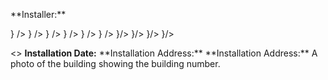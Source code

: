 <p>**Installer:**</p>
<p className="margin-left">
<ShowOrHide visible={props?.project}>
  <LabelValue path="installer.name" parent={props.project} suffix={<br/>} />
  <LabelValue path="installer.company_name" parent={props.project} suffix={<br/>} />
  <LabelValue path="installer.mailing_address" parent={props.project} suffix={<br/>} />
  <LabelValue path="installer.phone" parent={props.project} suffix={<br/>} />
  <LabelValue path="installer.email" parent={props.project} suffix={<br/>} />
</ShowOrHide>
<ShowOrHide visible={props?.project == null}>
  <LabelValue path="installer.name" suffix={<br/>} />
  <LabelValue path="installer.company_name" suffix={<br/>}/>
  <LabelValue path="installer.mailing_address" suffix={<br/>}/>
  <LabelValue path="installer.phone" suffix={<br/>}/>
  <LabelValue path="installer.email" suffix={<br/>}/>
</ShowOrHide>
</p>
<ShowOrHide visible={props.data.install_date}>
  <>
    <strong>Installation Date:</strong> <DateStr date={props.data.install_date} />
  </>
</ShowOrHide>

<ShowOrHide visible={props?.project}>
   **Installation Address:** <LabelValue path="location.street_address" parent={props.project} suffix=", "/> <LabelValue path="location.city" parent={props.project} suffix=", "/> <LabelValue path="location.state" parent={props.project} suffix=", "/><LabelValue path="location.zip_code" parent={props.project}/>
</ShowOrHide>
<ShowOrHide visible={props?.project == null}>
 **Installation Address:** <LabelValue path="location.street_address" suffix=", "/><LabelValue path="location.city" suffix=", " /><LabelValue path="location.state" suffix=", " /> <LabelValue path="location.zip_code" />
</ShowOrHide>

<Photo id="building_number_photo" label="Building Number" project={props.project} required>
      A photo of the building showing the building number.
</Photo>